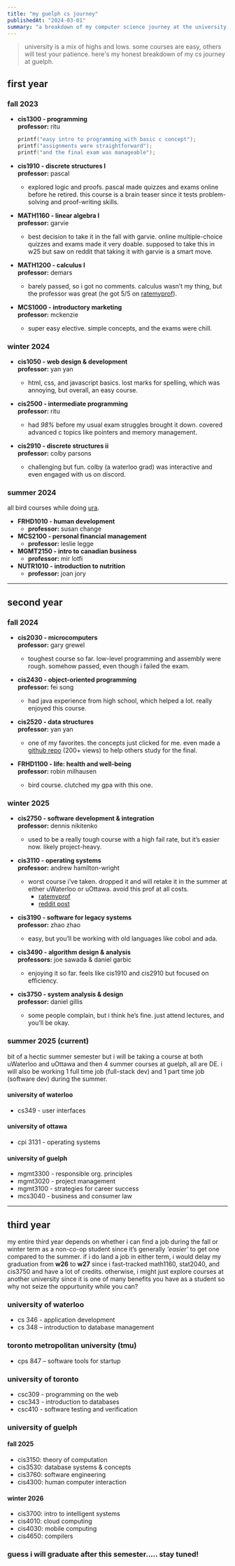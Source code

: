 ```yaml
---
title: "my guelph cs journey"
publishedAt: "2024-03-01"
summary: "a breakdown of my computer science journey at the university of guelph, semester by semester.  "
---
```


> university is a mix of highs and lows. some courses are easy, others will test your patience. here's my honest breakdown of my cs journey at guelph.

## **first year**  

### **fall 2023**  

- **cis1300 - programming**  
  **professor:** ritu  
  ```c
  printf("easy intro to programming with basic c concept");
  printf("assignments were straightforward");
  printf("and the final exam was manageable");
  ```

- **cis1910 - discrete structures I**  
  **professor:** pascal  
  - explored logic and proofs. pascal made quizzes and exams online before he retired. this course is a brain teaser since it tests problem-solving and proof-writing skills.  

- **MATH1160 - linear algebra I**  
  **professor:** garvie  
  - best decision to take it in the fall with garvie. online multiple-choice quizzes and exams made it very doable. supposed to take this in w25 but saw on reddit that taking it with garvie is a smart move.  

- **MATH1200 - calculus I**  
  **professor:** demars  
  - barely passed, so i got no comments. calculus wasn’t my thing, but the professor was great (he got 5/5 on [ratemyprof](https://www.ratemyprofessors.com/professor/1404136)).  

- **MCS1000 - introductory marketing**  
  **professor:** mckenzie  
  - super easy elective. simple concepts, and the exams were chill.  

### **winter 2024**  

- **cis1050 - web design & development**  
  **professor:** yan yan  
  - html, css, and javascript basics. lost marks for spelling, which was annoying, but overall, an easy course.  

- **cis2500 - intermediate programming**  
  **professor:** ritu  
  - had *98%* before my usual exam struggles brought it down. covered advanced c topics like pointers and memory management.  

- **cis2910 - discrete structures ii**  
  **professor:** colby parsons  
  - challenging but fun. colby (a waterloo grad) was interactive and even engaged with us on discord.  

### **summer 2024**  

all bird courses while doing [ura](https://faizm.vercel.app/blog/ura-journey).  

- **FRHD1010 - human development**  
  - **professor:** susan change
- **MCS2100 - personal financial management**    
  - **professor:** leslie legge
- **MGMT2150 - intro to canadian business**    
  - **professor:** mir lotfi
- **NUTR1010 - introduction to nutrition**    
  - **professor:** joan jory

---

## **second year**  

### **fall 2024**  

- **cis2030 - microcomputers**  
  **professor:** gary grewel  
  - toughest course so far. low-level programming and assembly were rough. somehow passed, even though i failed the exam.  

- **cis2430 - object-oriented programming**  
  **professor:** fei song  
  - had java experience from high school, which helped a lot. really enjoyed this course.  

- **cis2520 - data structures**  
  **professor:** yan yan  
  - one of my favorites. the concepts just clicked for me. even made a [github repo](https://github.com/faizm10/cis2520-exam-review) (200+ views) to help others study for the final.  

- **FRHD1100 - life: health and well-being**  
  **professor:** robin milhausen
  - bird course. clutched my gpa with this one.  

### **winter 2025**  

- **cis2750 - software development & integration**  
  **professor:** dennis nikitenko  
  - used to be a really tough course with a high fail rate, but it’s easier now. likely project-heavy.  

- **cis3110 - operating systems**  
  **professor:** andrew hamilton-wright  
  - worst course i’ve taken. dropped it and will retake it in the summer at either uWaterloo or uOttawa. avoid this prof at all costs.  
    - [ratemyprof](https://www.ratemyprofessors.com/professor/2707345)  
    - [reddit post](https://www.reddit.com/r/uoguelph/comments/1indyyi/cis3110_prof_receives_30_10_reviews_in_3_hours/)  

- **cis3190 - software for legacy systems**  
  **professor:** zhao zhao  
  - easy, but you’ll be working with old languages like cobol and ada.  

- **cis3490 - algorithm design & analysis**  
  **professors:** joe sawada & daniel garbic  
  - enjoying it so far. feels like cis1910 and cis2910 but focused on efficiency.  

- **cis3750 - system analysis & design**  
  **professor:** daniel gillis  
  - some people complain, but i think he’s fine. just attend lectures, and you’ll be okay.  

### **summer 2025 (current)**  

bit of a hectic summer semester but i will be taking a course at both uWaterloo and uOttawa and then 4 summer courses at guelph, all are DE. i will also be working 1 full time job (full-stack dev) and 1 part time job (software dev) during the summer. 

#### university of waterloo

- cs349 - user interfaces

#### university of ottawa

- cpi 3131 - operating systems

#### university of guelph

- mgmt3300 - responsible org. principles
- mgmt3020 - project management
- mgmt3100 - strategies for career success
- mcs3040 - business and consumer law

---

## **third year**  

my entire third year depends on whether i can find a job during the fall or winter term as a non-co-op student since it’s generally *'easier'* to get one compared to the summer. if i do land a job in either term, i would delay my graduation from **w26** to **w27** since i fast-tracked math1160, stat2040, and cis3750 and have a lot of credits. otherwise, i might just explore courses at another university since it is one of many benefits you have as a student so why not seize the oppurtunity while you can?

### university of waterloo

- cs 346 - application development 
- cs 348 – introduction to database management

### toronto metropolitan university (tmu)
- cps 847 – software tools for startup

### university of toronto 
- csc309 - programming on the web
- csc343 - introduction to databases
- csc410 - software testing and verification

### university of guelph

#### **fall 2025**  

- cis3150: theory of computation
- cis3530: database systems & concepts
- cis3760: software engineering
- cis4300: human computer interaction

#### **winter 2026**  

- cis3700: intro to intelligent systems
- cis4010: cloud computing
- cis4030: mobile computing
- cis4650: compilers

### guess i will graduate after this semester..... stay tuned!